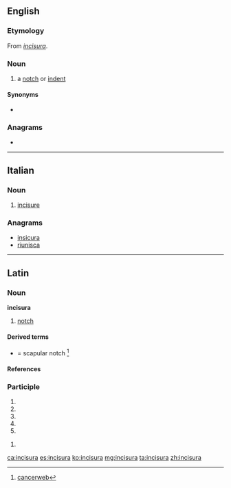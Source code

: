 ==English==

===Etymology===
From {{etyl|la|en}} ''[[#Latin|incisura]]''.

===Noun===
{{en-noun|incisurae}}

# {{label|en|anatomy}} a [[notch]] or [[indent]]

====Synonyms====
* {{l|en|incisure}}

===Anagrams===
* {{l|en|uranisci}}

----

==Italian==

===Noun===
{{it-noun|f}}

# {{label|it|anatomy}} [[incisure]]

===Anagrams===
* [[insicura#Italian|insicura]]
* [[riunisca#Italian|riunisca]]

----

==Latin==

===Noun===
'''incisura''' {{g|f}}

# [[notch]]

====Derived terms====
* {{l|la|incisura scapulae}} = scapular notch <ref> [http://cancerweb.ncl.ac.uk/cgi-bin/omd?incisura+scapulae cancerweb]</ref>

====References====
<references/>

===Participle===
{{la-part-form|incīsūra}}

# {{inflection of|incīsūrus||nom|f|s|lang=la}}
# {{inflection of|incīsūrus||nom|n|p|lang=la}}
# {{inflection of|incīsūrus||acc|n|p|lang=la}}
# {{inflection of|incīsūrus||voc|f|s|lang=la}}
# {{inflection of|incīsūrus||voc|n|p|lang=la}}

{{la-part-form|incīsūrā}}

# {{inflection of|incīsūrus||abl|f|s|lang=la}}

[[ca:incisura]]
[[es:incisura]]
[[ko:incisura]]
[[mg:incisura]]
[[ta:incisura]]
[[zh:incisura]]